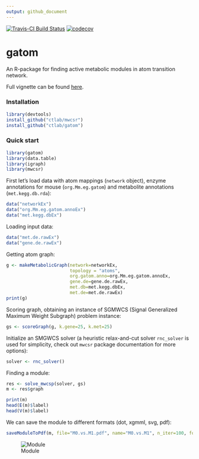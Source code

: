 ```yaml
---
output: github_document
---
```


[![Travis-CI Build Status](https://travis-ci.org/ctlab/gatom.svg?branch=master)](https://travis-ci.org/ctlab/gatom)
[![codecov](https://codecov.io/gh/ctlab/gatom/branch/master/graph/badge.svg)](https://codecov.io/gh/ctlab/gatom)

# gatom

An R-package for finding active metabolic modules in atom transition network.

Full vignette can be found [here](https://rawgit.com/ctlab/gatom/master/inst/Using_gatom_package.html).


### Installation

```r
library(devtools)
install_github("ctlab/mwcsr")
install_github("ctlab/gatom")
```

### Quick start

```r
library(gatom)
library(data.table)
library(igraph)
library(mwcsr)
```

First let's load data with atom mappings (`network` object),
enzyme annotations for mouse (`org.Mm.eg.gatom`)
and metabolite annotations (`met.kegg.db.rda`):

```r
data("networkEx")
data("org.Mm.eg.gatom.annoEx")
data("met.kegg.dbEx")
```

Loading input data:

```r
data("met.de.rawEx")
data("gene.de.rawEx")
```

Getting atom graph:

```r
g <- makeMetabolicGraph(network=networkEx,
                        topology = "atoms",
                        org.gatom.anno=org.Mm.eg.gatom.annoEx,
                        gene.de=gene.de.rawEx,
                        met.db=met.kegg.dbEx,
                        met.de=met.de.rawEx)
print(g)
```

Scoring graph, obtaining an instance of SGMWCS (Signal Generalized Maximum Weight Subgraph)
problem instance:

```r
gs <- scoreGraph(g, k.gene=25, k.met=25)
```

Initialize an SMGWCS solver (a heuristic relax-and-cut solver `rnc_solver` is used for simplicity, check out `mwcsr` package documentation for more options):

```r
solver <- rnc_solver()
```

Finding a module:

```r
res <- solve_mwcsp(solver, gs)
m <- res$graph
```


```r
print(m)
head(E(m)$label)
head(V(m)$label)
```

We can save the module to different formats (dot, xgmml, svg, pdf):

```r
saveModuleToPdf(m, file="M0.vs.M1.pdf", name="M0.vs.M1", n_iter=100, force=1e-5, seed=10)
```

![Module](https://rawgit.com/ctlab/gatom/master/inst/M0.vs.M1.png)
